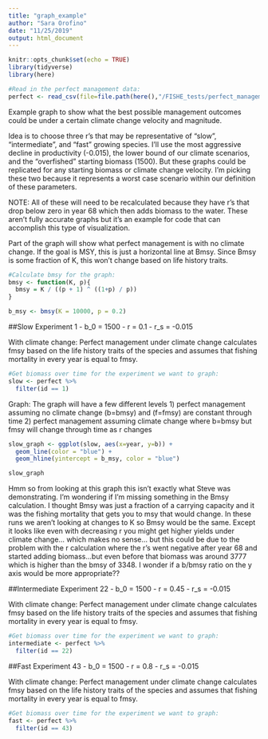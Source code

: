 ```yaml
---
title: "graph_example"
author: "Sara Orofino"
date: "11/25/2019"
output: html_document
---
```


```r
knitr::opts_chunk$set(echo = TRUE)
library(tidyverse)
library(here)

#Read in the perfect management data:
perfect <- read_csv(file=file.path(here(),"/FISHE_tests/perfect_management/csv_results/perfect.csv"))
```

Example graph to show what the best possible management outcomes could be under a certain climate change velocity and magnitude.

Idea is to choose three r's that may be representative of "slow", "intermediate", and "fast" growing species. I'll use the most aggressive decline in productivity (-0.015), the lower bound of our climate scenarios, and the "overfished" starting biomass (1500). But these graphs could be replicated for any starting biomass or climate change velocity. I'm picking these two because it represents a worst case scenario within our definition of these parameters.


NOTE: All of these will need to be recalculated because they have r's that drop below zero in year 68 which then adds biomass to the water. These aren't fully accurate graphs but it's an example for code that can accomplish this type of visualization. 

Part of the graph will show what perfect management is with no climate change. If the goal is MSY, this is just a horizontal line at Bmsy. Since Bmsy is some fraction of K, this won't change based on life history traits. 
```r
#Calculate bmsy for the graph:
bmsy <- function(K, p){
  bmsy = K / ((p + 1) ^ ((1+p) / p))
}

b_msy <- bmsy(K = 10000, p = 0.2)
```

##Slow 
Experiment 1
 - b_0 = 1500
 - r = 0.1
 - r_s = -0.015

With climate change: Perfect management under climate change calculates fmsy based on the life history traits of the species and assumes that fishing mortality in every year is equal to fmsy. 
```r
#Get biomass over time for the experiment we want to graph:
slow <- perfect %>% 
  filter(id == 1)

```

Graph: The graph will have a few different levels 1) perfect management assuming no climate change (b=bmsy) and (f=fmsy) are constant through time 2) perfect management assuming climate change where b=bmsy but fmsy will change through time as r changes
```r

slow_graph <- ggplot(slow, aes(x=year, y=b)) +
  geom_line(color = "blue") +
  geom_hline(yintercept = b_msy, color = "blue")

slow_graph
```
Hmm so from looking at this graph this isn't exactly what Steve was demonstrating. I'm wondering if I'm missing something in the Bmsy calculation. I thought Bmsy was just a fraction of a carrying capacity and it was the fishing mortality that gets you to msy that would change. In these runs we aren't looking at changes to K so Bmsy would be the same. Except it looks like even with decreasing r you might get higher yields under climate change... which makes no sense... but this could be due to the problem with the r calculation where the r's went negative after year 68 and started adding biomass...but even before that biomass was around 3777 which is higher than the bmsy of 3348. I wonder if a b/bmsy ratio on the y axis would be more appropriate??



##Intermediate
Experiment 22
 - b_0 = 1500
 - r = 0.45
 - r_s = -0.015

With climate change: Perfect management under climate change calculates fmsy based on the life history traits of the species and assumes that fishing mortality in every year is equal to fmsy. 
```r
#Get biomass over time for the experiment we want to graph:
intermediate <- perfect %>% 
  filter(id == 22)
```



##Fast
Experiment 43
 - b_0 = 1500
 - r = 0.8
 - r_s = -0.015

With climate change: Perfect management under climate change calculates fmsy based on the life history traits of the species and assumes that fishing mortality in every year is equal to fmsy. 
```r
#Get biomass over time for the experiment we want to graph:
fast <- perfect %>% 
  filter(id == 43)
```

